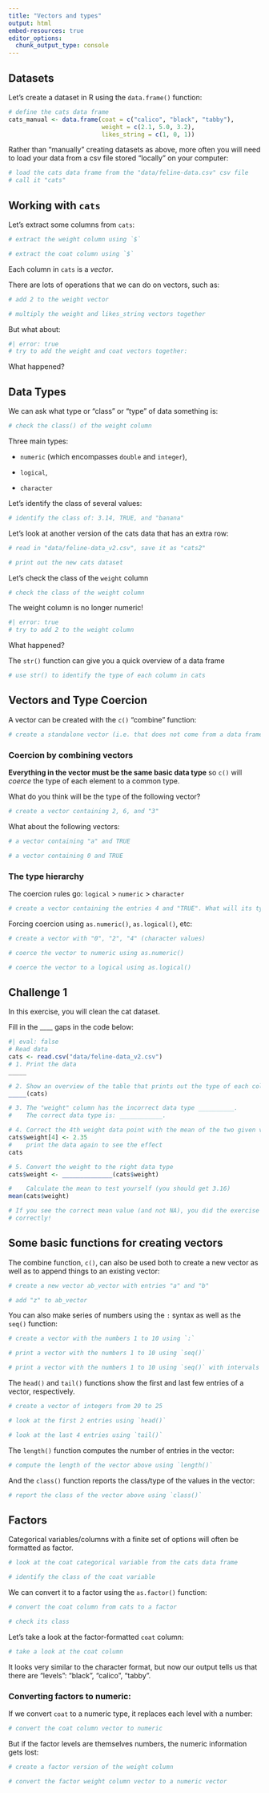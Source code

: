 ```yaml
---
title: "Vectors and types"
output: html
embed-resources: true
editor_options: 
  chunk_output_type: console
---
```


## Datasets

Let's create a dataset in R using the `data.frame()` function:

```r
# define the cats data frame
cats_manual <- data.frame(coat = c("calico", "black", "tabby"),
                          weight = c(2.1, 5.0, 3.2),
                          likes_string = c(1, 0, 1))
```


Rather than "manually" creating datasets as above, more often you will need to load your data from a csv file stored "locally" on your computer:

```r
# load the cats data frame from the "data/feline-data.csv" csv file
# call it "cats"

```



## Working with `cats`

Let's extract some columns from `cats`:

```r
# extract the weight column using `$`

# extract the coat column using `$`

```

Each column in `cats` is a *vector*. 

There are lots of operations that we can do on vectors, such as:

```r
# add 2 to the weight vector

```

```r
# multiply the weight and likes_string vectors together

```

But what about:

```r
#| error: true
# try to add the weight and coat vectors together:

```

What happened?
















## Data Types


We can ask what type or "class" or "type" of data something is:

```r
# check the class() of the weight column

```








Three main types:

- `numeric` (which encompasses `double` and `integer`), 

- `logical`, 

- `character` 


Let's identify the class of several values:

```r
# identify the class of: 3.14, TRUE, and "banana"

```


Let's look at another version of the cats data that has an extra row:

```r
# read in "data/feline-data_v2.csv", save it as "cats2"

```


```r
# print out the new cats dataset

```

Let's check the class of the `weight` column

```r
# check the class of the weight column

```


The weight column is no longer numeric!

```r
#| error: true
# try to add 2 to the weight column

```

What happened?








The `str()` function can give you a quick overview of a data frame

```r
# use str() to identify the type of each column in cats

```









## Vectors and Type Coercion


A vector can be created with the `c()` "combine" function:

```r
# create a standalone vector (i.e. that does not come from a data frame) consisting of 1, 8, and 1.2 using c():

```



### Coercion by combining vectors


**Everything in the vector must be the same basic data type** so `c()` will *coerce* the type of each element to a common type. 

What do you think will be the type of the following vector?

```r
# create a vector containing 2, 6, and "3"

```









What about the following vectors:

```r
# a vector containing "a" and TRUE

# a vector containing 0 and TRUE

```













### The type hierarchy

The coercion rules go: `logical` > `numeric` > `character`


```r
# create a vector containing the entries 4 and "TRUE". What will its type be?

```









Forcing coercion using `as.numeric()`, `as.logical()`, etc:

```r
# create a vector with "0", "2", "4" (character values)

# coerce the vector to numeric using as.numeric()

# coerce the vector to a logical using as.logical()

```









::: {.callout}
## Challenge 1

In this exercise, you will clean the cat dataset.

Fill in the ____ gaps in the code below:

```r
#| eval: false
# Read data
cats <- read.csv("data/feline-data_v2.csv")
# 1. Print the data
_____

# 2. Show an overview of the table that prints out the type of each column
_____(cats)

# 3. The "weight" column has the incorrect data type __________.
#    The correct data type is: ____________.

# 4. Correct the 4th weight data point with the mean of the two given values
cats$weight[4] <- 2.35
#    print the data again to see the effect
cats

# 5. Convert the weight to the right data type
cats$weight <- ______________(cats$weight)

#    Calculate the mean to test yourself (you should get 3.16)
mean(cats$weight)

# If you see the correct mean value (and not NA), you did the exercise
# correctly!
```

:::













## Some basic functions for creating vectors

The combine function, `c()`, can also be used both to create a new vector as well as to append things to an existing vector:

```r
# create a new vector ab_vector with entries "a" and "b"

# add "z" to ab_vector

```








You can also make series of numbers using the `:` syntax as well as the `seq()` function:

```r
# create a vector with the numbers 1 to 10 using `:`

# print a vector with the numbers 1 to 10 using `seq()`

# print a vector with the numbers 1 to 10 using `seq()` with intervals of 0.1

```







The `head()` and `tail()` functions show the first and last few entries of a vector, respectively.

```r
# create a vector of integers from 20 to 25

# look at the first 2 entries using `head()`

# look at the last 4 entries using `tail()`

```








The `length()` function computes the number of entries in the vector:

```r
# compute the length of the vector above using `length()`

```

And the `class()` function reports the class/type of the values in the vector:

```r
# report the class of the vector above using `class()`

```










## Factors

Categorical variables/columns with a finite set of options will often be formatted as factor. 

```r
# look at the coat categorical variable from the cats data frame

```



```r
# identify the class of the coat variable

```


We can convert it to a factor using the `as.factor()` function:

```r
# convert the coat column from cats to a factor

# check its class

```



Let's take a look at the factor-formatted `coat` column:

```r
# take a look at the coat column

```


It looks very similar to the character format, but now our output tells us that there are "levels": "black", "calico", "tabby". 





### Converting factors to numeric: 

If we convert `coat` to a numeric type, it replaces each level with a number:

```r
# convert the coat column vector to numeric

```

But if the factor levels are themselves numbers, the numeric information gets lost:

```r
# create a factor version of the weight column

# convert the factor weight column vector to a numeric vector

```



